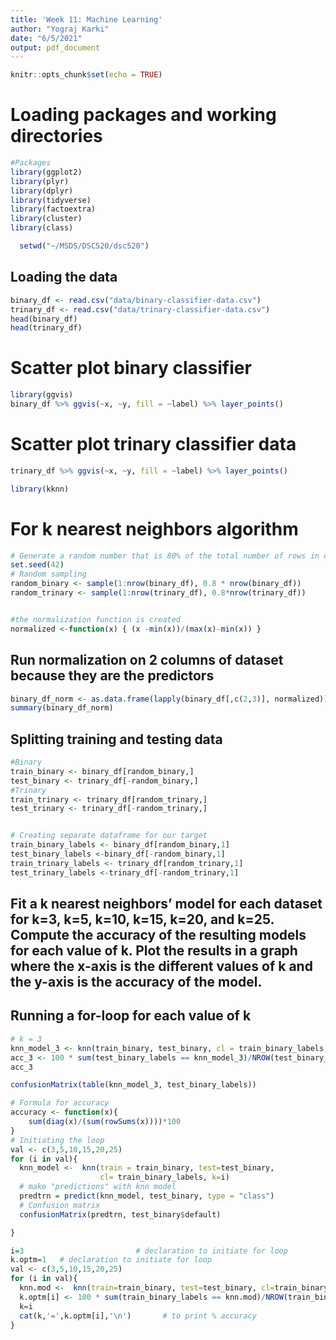 ```yaml
---
title: 'Week 11: Machine Learning'
author: "Yograj Karki"
date: "6/5/2021"
output: pdf_document
---
```


```r
knitr::opts_chunk$set(echo = TRUE)
```

# Loading packages and working directories
```r
#Packages
library(ggplot2)
library(plyr)
library(dplyr)
library(tidyverse)
library(factoextra)
library(cluster) 
library(class)

  setwd("~/MSDS/DSC520/dsc520")
```

## Loading the data
```r
binary_df <- read.csv("data/binary-classifier-data.csv")
trinary_df <- read.csv("data/trinary-classifier-data.csv")
head(binary_df)
head(trinary_df)
```


# Scatter plot binary classifier
```r

library(ggvis)
binary_df %>% ggvis(~x, ~y, fill = ~label) %>% layer_points()

```

# Scatter plot trinary classifier data
```r
trinary_df %>% ggvis(~x, ~y, fill = ~label) %>% layer_points()

```
```r
library(kknn)
```


# For k nearest neighbors algorithm
```r
# Generate a random number that is 80% of the total number of rows in data set.
set.seed(42)
# Random sampling
random_binary <- sample(1:nrow(binary_df), 0.8 * nrow(binary_df))
random_trinary <- sample(1:nrow(trinary_df), 0.8*nrow(trinary_df))


#the normalization function is created
normalized <-function(x) { (x -min(x))/(max(x)-min(x)) }
```


## Run normalization on 2 columns of dataset because they are the predictors
```r
binary_df_norm <- as.data.frame(lapply(binary_df[,c(2,3)], normalized))
summary(binary_df_norm)
```

## Splitting training and testing data

```r
#Binary
train_binary <- binary_df[random_binary,]
test_binary <- trinary_df[-random_binary,]
#Trinary
train_trinary <- trinary_df[random_trinary,] 
test_trinary <- trinary_df[-random_trinary,] 


# Creating separate dataframe for our target
train_binary_labels <- binary_df[random_binary,1]
test_binary_labels <-binary_df[-random_binary,1]
train_trinary_labels <- trinary_df[random_trinary,1]
test_trinary_labels <-trinary_df[-random_trinary,1]
```

## Fit a k nearest neighbors’ model for each dataset for k=3, k=5, k=10, k=15, k=20, and k=25. Compute the accuracy of the resulting models for each value of k. Plot the results in a graph where the x-axis is the different values of k and the y-axis is the accuracy of the model.

## Running a for-loop for each value of k

```r
# k = 3
knn_model_3 <- knn(train_binary, test_binary, cl = train_binary_labels, k = 3)
acc_3 <- 100 * sum(test_binary_labels == knn_model_3)/NROW(test_binary_labels)
acc_3
```
```r

confusionMatrix(table(knn_model_3, test_binary_labels))
```







```r
# Formula for accuracy
accuracy <- function(x){
    sum(diag(x)/(sum(rowSums(x))))*100
}
# Initiating the loop
val <- c(3,5,10,15,20,25)
for (i in val){ 
  knn_model <-  knn(train = train_binary, test=test_binary,
                    cl= train_binary_labels, k=i)
  # make "predictions" with knn model
  predtrn = predict(knn_model, test_binary, type = "class")
  # Confusion matrix
  confusionMatrix(predtrn, test_binary$default)

}
```

```r
i=3                         # declaration to initiate for loop
k.optm=1   # declaration to initiate for loop
val <- c(3,5,10,15,20,25)
for (i in val){ 
  knn.mod <-  knn(train=train_binary, test=test_binary, cl=train_binary_labels, k=i)
  k.optm[i] <- 100 * sum(train_binary_labels == knn.mod)/NROW(train_binary_labels)
  k=i  
  cat(k,'=',k.optm[i],'\n')       # to print % accuracy 
}
```


